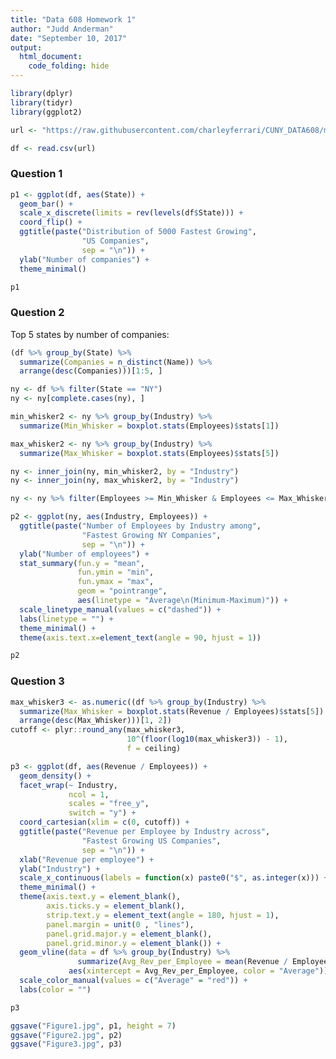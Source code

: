 ```yaml
---
title: "Data 608 Homework 1"
author: "Judd Anderman"
date: "September 10, 2017"
output: 
  html_document:
    code_folding: hide
---
```


```r
library(dplyr)
library(tidyr)
library(ggplot2)

url <- "https://raw.githubusercontent.com/charleyferrari/CUNY_DATA608/master/lecture1/Data/inc5000_data.csv"

df <- read.csv(url)
```

### Question 1

```r
p1 <- ggplot(df, aes(State)) +
  geom_bar() +
  scale_x_discrete(limits = rev(levels(df$State))) +
  coord_flip() +
  ggtitle(paste("Distribution of 5000 Fastest Growing",
                "US Companies",
                sep = "\n")) +
  ylab("Number of companies") +
  theme_minimal()

p1
```

### Question 2
Top 5 states by number of companies:
```r
(df %>% group_by(State) %>% 
  summarize(Companies = n_distinct(Name)) %>% 
  arrange(desc(Companies)))[1:5, ]

ny <- df %>% filter(State == "NY")
ny <- ny[complete.cases(ny), ]

min_whisker2 <- ny %>% group_by(Industry) %>%
  summarize(Min_Whisker = boxplot.stats(Employees)$stats[1]) 

max_whisker2 <- ny %>% group_by(Industry) %>%
  summarize(Max_Whisker = boxplot.stats(Employees)$stats[5])

ny <- inner_join(ny, min_whisker2, by = "Industry")
ny <- inner_join(ny, max_whisker2, by = "Industry")

ny <- ny %>% filter(Employees >= Min_Whisker & Employees <= Max_Whisker)

p2 <- ggplot(ny, aes(Industry, Employees)) +
  ggtitle(paste("Number of Employees by Industry among", 
                "Fastest Growing NY Companies",
                sep = "\n")) +
  ylab("Number of employees") +
  stat_summary(fun.y = "mean",
               fun.ymin = "min", 
               fun.ymax = "max",
               geom = "pointrange",
               aes(linetype = "Average\n(Minimum-Maximum)")) +
  scale_linetype_manual(values = c("dashed")) + 
  labs(linetype = "") +
  theme_minimal() +
  theme(axis.text.x=element_text(angle = 90, hjust = 1))

p2
```

### Question 3

```r
max_whisker3 <- as.numeric((df %>% group_by(Industry) %>% 
  summarize(Max_Whisker = boxplot.stats(Revenue / Employees)$stats[5]) %>% 
  arrange(desc(Max_Whisker)))[1, 2])
cutoff <- plyr::round_any(max_whisker3, 
                          10^(floor(log10(max_whisker3)) - 1), 
                          f = ceiling)

p3 <- ggplot(df, aes(Revenue / Employees)) +
  geom_density() +
  facet_wrap(~ Industry, 
             ncol = 1, 
             scales = "free_y",
             switch = "y") +
  coord_cartesian(xlim = c(0, cutoff)) +
  ggtitle(paste("Revenue per Employee by Industry across", 
                "Fastest Growing US Companies", 
                sep = "\n")) +
  xlab("Revenue per employee") +
  ylab("Industry") +
  scale_x_continuous(labels = function(x) paste0("$", as.integer(x))) +
  theme_minimal() +
  theme(axis.text.y = element_blank(),
        axis.ticks.y = element_blank(),
        strip.text.y = element_text(angle = 180, hjust = 1),
        panel.margin = unit(0 , "lines"),
        panel.grid.major.y = element_blank(),
        panel.grid.minor.y = element_blank()) +
  geom_vline(data = df %>% group_by(Industry) %>% 
               summarize(Avg_Rev_per_Employee = mean(Revenue / Employees, na.rm = TRUE)), 
             aes(xintercept = Avg_Rev_per_Employee, color = "Average")) +
  scale_color_manual(values = c("Average" = "red")) +
  labs(color = "")

p3
```

```r
ggsave("Figure1.jpg", p1, height = 7)
ggsave("Figure2.jpg", p2)
ggsave("Figure3.jpg", p3)
```